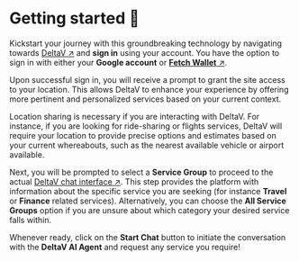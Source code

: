 
# Getting started 🎯

Kickstart your journey with this groundbreaking technology by navigating towards [DeltaV ↗️](https://deltav.agentverse.ai/login) and **sign in** using your account. You have the option to sign in with either your **Google account** or [**Fetch Wallet** ↗️](/guides/fetch-network/fetch-wallet/fetch-wallet-getting-started).

Upon successful sign in, you will receive a prompt to grant the site access to your location. This allows DeltaV to enhance your experience by offering more pertinent and personalized services based on your current context.

<Callout type="info" emoji="ℹ️">
  Location sharing is necessary if you are interacting with DeltaV. For instance, if you are looking for ride-sharing or flights services, DeltaV will require your location to provide precise options and estimates based on your current whereabouts, such as the nearest available vehicle or airport available.
</Callout>

Next, you will be prompted to select a **Service Group** to proceed to the actual [DeltaV chat interface ↗️](/guides/deltav/deltav-chat-interface). This step provides the platform with information about the specific service you are seeking (for instance **Travel** or **Finance** related services). Alternatively, you can choose the **All Service Groups** option if you are unsure about which category your desired service falls within.

Whenever ready, click on the **Start Chat** button to initiate the conversation with the **DeltaV AI Agent** and request any service you require!
